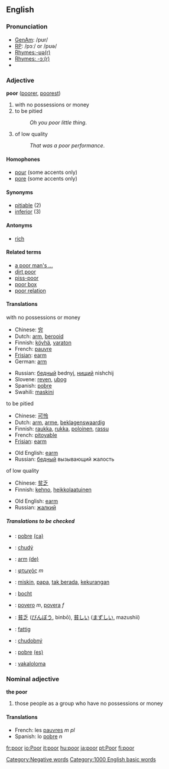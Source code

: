 ==English==

{{rank|less|till|next|257|poor|present|water|stood}}

===Pronunciation===
*[[w:General American|GenAm]]: /pʊr/
*[[w:Received Pronunciation|RP]]: /pɔː/ or /pʊə/
*[[Rhymes:English:-ʊə(r)|Rhymes:-ʊə(r)]]
*[[Rhymes:English:-ɔː(r)|Rhymes: -ɔː(r)]]
*{{audio|en-us-poor.ogg|Audio (US)}}

===Adjective===
'''poor''' ([[poorer]], [[poorest]])

# with no possessions or money
# to be pitied
#:''Oh you poor little thing''.
# of low quality
#:''That was a poor performance''.


====Homophones====
*[[pour]] (some accents only)
*[[pore]] (some accents only)

====Synonyms====
*[[pitiable]] (2)
*[[inferior]] (3)

====Antonyms====
*[[rich]]

====Related terms====
*[[a poor man's ...]]
*[[dirt poor]]
*[[piss-poor]]
*[[poor box]]
*[[poor relation]]

====Translations====
;with no possessions or money
{{top}}
*Chinese: [[穷]]
*Dutch: [[arm]], [[berooid]]
*Finnish: [[köyhä]], [[varaton]]
*French: [[pauvre]]
*[[Frisian]]: [[earm]]
*German: [[arm]]
{{mid}}
*Russian: [[бедный]] bednyj, [[нищий]] nishchij
*Slovene: [[reven]], [[ubog]]
*Spanish: [[pobre]]
*Swahili: [[maskini]]
{{bottom}}

;to be pitied
{{top}}
*Chinese: [[可怜]]
*Dutch: [[arm]], [[arme]], [[beklagenswaardig]]
*Finnish: [[raukka]], [[rukka]], [[poloinen]], [[rassu]]
*French: [[pitoyable]]
*[[Frisian]]: [[earm]]
{{mid}}
*Old English: [[earm]]
*Russian: [[бедный]] вызывающий жалость
{{bottom}}

;of low quality
{{top}}
*Chinese: [[贫乏]]
*Finnish: [[kehno]], [[heikkolaatuinen]]
{{mid}}
*Old English: [[earm]]
*Russian: [[жалкий]]
{{bottom}}

=====Translations to be checked=====
{{checktrans}}
*{{ttbc|Catalan}}: [[pobre]] [[:ca:pobre|(ca)]]
*{{ttbc|Czech}}: [[chudý]]
*{{ttbc|German}}: [[arm]] [[:de:arm|(de)]]
*{{ttbc|Greek}}: [[φτωχός]] ''m''
*{{ttbc|Indonesian}}: [[miskin]], [[papa]], [[tak berada]], [[kurang|kekurangan]]
*{{ttbc|Irish}}: [[bocht]]
*{{ttbc|Italian}}: [[povero]] ''m'', [[povera]] ''f''
*{{ttbc|Japanese}}: [[貧乏]] ([[びんぼう]], binbō), [[貧しい]] ([[まずしい]], mazushii)
*{{ttbc|Norwegian}}: [[fattig]]
*{{ttbc|Slovak}}: [[chudobný]]  
*{{ttbc|Spanish}}: [[pobre]] [[:es:pobre|(es)]]
*{{ttbc|Fijian}}:  [[vakaloloma]]

===Nominal adjective===

'''the poor'''

# those people as a group who have no possessions or money

====Translations====
*French: les [[pauvres]] ''m pl''
*Spanish: lo [[pobre]] ''n''
[[Category:Negative words]]
[[Category:1000 English basic words]]
[[fr:poor]]
[[io:Poor]]
[[it:poor]]
[[hu:poor]]
[[ja:poor]]
[[pt:Poor]]
[[fi:poor]]